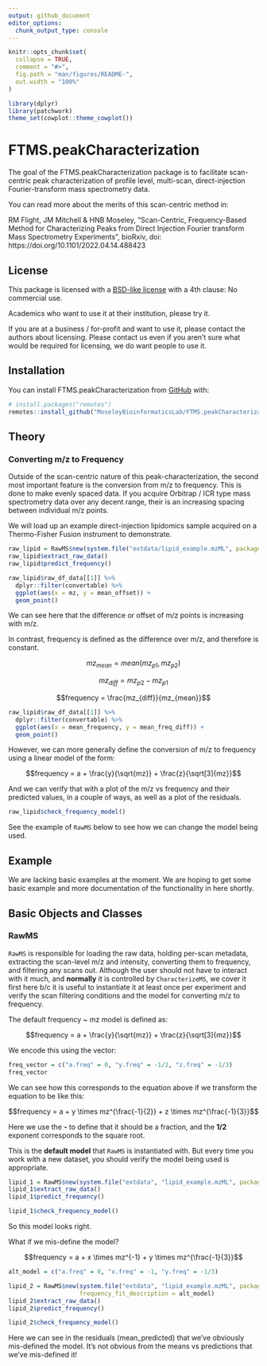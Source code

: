 ```yaml
---
output: github_document
editor_options: 
  chunk_output_type: console
---
```


<!-- README.md is generated from README.Rmd. Please edit that file -->

```r
knitr::opts_chunk$set(
  collapse = TRUE,
  comment = "#>",
  fig.path = "man/figures/README-",
  out.width = "100%"
)

library(dplyr)
library(patchwork)
theme_set(cowplot::theme_cowplot())
```


# FTMS.peakCharacterization


The goal of the FTMS.peakCharacterization package is to facilitate scan-centric peak characterization of profile level, multi-scan, direct-injection Fourier-transform mass spectrometry data.

You can read more about the merits of this scan-centric method in:

RM Flight, JM Mitchell & HNB Moseley, "Scan-Centric, Frequency-Based Method for Characterizing Peaks from Direct Injection Fourier transform Mass Spectrometry Experiments", bioRxiv, doi: https://doi.org/10.1101/2022.04.14.488423

## License

This package is licensed with a [BSD-like license](LICENSE.md) with a 4th clause: No commercial use.

Academics who want to use it at their institution, please try it.

If you are at a business / for-profit and want to use it, please contact the authors about licensing.
Please contact us even if you aren't sure what would be required for licensing, we do want people to use it.

## Installation

You can install FTMS.peakCharacterization from [GitHub](https://github.com/) with:

``` r
# install.packages("remotes")
remotes::install_github("MoseleyBioinformaticsLab/FTMS.peakCharacterization")
```

## Theory

### Converting m/z to Frequency

Outside of the scan-centric nature of this peak-characterization, the second most important feature is the conversion from m/z to frequency.
This is done to make evenly spaced data.
If you acquire Orbitrap / ICR type mass spectrometry data over any decent range, their is an increasing spacing between individual m/z points.

We will load up an example direct-injection lipidomics sample acquired on a Thermo-Fisher Fusion instrument to demonstrate.

```r
raw_lipid = RawMS$new(system.file("extdata/lipid_example.mzML", package = "FTMS.peakCharacterization"))
raw_lipid$extract_raw_data()
raw_lipid$predict_frequency()
```


```r
raw_lipid$raw_df_data[[1]] %>%
  dplyr::filter(convertable) %>%
  ggplot(aes(x = mz, y = mean_offset)) +
  geom_point()
```

We can see here that the difference or offset of m/z points is increasing with m/z.

In contrast, frequency is defined as the difference over m/z, and therefore is constant.

$$mz_{mean} = mean(mz_{p1}, mz_{p2})$$

$$mz_{diff} = mz_{p2} - mz_{p1}$$

$$frequency = \frac{mz_{diff}}{mz_{mean}}$$

```r
raw_lipid$raw_df_data[[1]] %>%
  dplyr::filter(convertable) %>%
  ggplot(aes(x = mean_frequency, y = mean_freq_diff)) +
  geom_point()
```

However, we can more generally define the conversion of m/z to frequency using a linear model of the form:

$$frequency = a + \frac{y}{\sqrt{mz}} + \frac{z}{\sqrt[3]{mz}}$$

And we can verify that with a plot of the m/z vs frequency and their predicted values, in a couple of ways, as well as a plot of the residuals.

```r
raw_lipid$check_frequency_model()
```

See the example of `RawMS` below to see how we can change the model being used.

## Example

We are lacking basic examples at the moment.
We are hoping to get some basic example and more documentation of the functionality in here shortly.

## Basic Objects and Classes

### RawMS

`RawMS` is responsible for loading the raw data, holding per-scan metadata, extracting the scan-level m/z and intensity, converting them to frequency, and filtering any scans out.
Although the user should not have to interact with it much, and **normally** it is controlled by `CharacterizeMS`, we cover it first here b/c it is useful to instantiate it at least once per experiment and verify the scan filtering conditions and the model for converting m/z to frequency.

The default frequency ~ mz model is defined as:

$$frequency = a + \frac{y}{\sqrt{mz}} + \frac{z}{\sqrt[3]{mz}}$$

We encode this using the vector: 

```r
freq_vector = c("a.freq" = 0, "y.freq" = -1/2, "z.freq" = -1/3)
freq_vector
```

We can see how this corresponds to the equation above if we transform the equation to be like this:

$$frequency = a + y \times mz^{\frac{-1}{2}} + z \times mz^{\frac{-1}{3}}$$

Here we use the **-** to define that it should be a fraction, and the **1/2** exponent corresponds to the square root.

This is the **default model** that `RawMS` is instantiated with.
But every time you work with a new dataset, you should verify the model being used is appropriate.

```r
lipid_1 = RawMS$new(system.file("extdata", "lipid_example.mzML", package = "FTMS.peakCharacterization"))
lipid_1$extract_raw_data()
lipid_1$predict_frequency()

lipid_1$check_frequency_model()
```

So this model looks right.

What if we mis-define the model?

$$frequency = a + x \times mz^{-1} + y \times mz^{\frac{-1}{3}}$$

```r
alt_model = c("a.freq" = 0, "x.freq" = -1, "y.freq" = -1/3)

lipid_2 = RawMS$new(system.file("extdata", "lipid_example.mzML", package = "FTMS.peakCharacterization"),
                    frequency_fit_description = alt_model)
lipid_2$extract_raw_data()
lipid_2$predict_frequency()

lipid_2$check_frequency_model()
```

Here we can see in the residuals (mean_predicted) that we've obviously mis-defined the model.
It's not obvious from the means vs predictions that we've mis-defined it!
